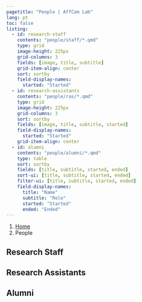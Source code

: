 ```yaml
---
pagetitle: "People | AffCom Lab"
lang: pt
toc: false
listing:
  - id: research-staff
    contents: "people/staff/*.qmd"
    type: grid
    image-height: 225px
    grid-columns: 3
    fields: [image, title, subtitle]
    grid-item-align: center
    sort: sortby
    field-display-names: 
      started: "Started"
  - id: research-assistants
    contents: "people/ras/*.qmd"
    type: grid
    image-height: 225px
    grid-columns: 3
    sort: sortby
    fields: [image, title, subtitle, started]
    field-display-names: 
      started: "Started"
    grid-item-align: center
  - id: alumni
    contents: "people/alumni/*.qmd"
    type: table
    sort: sortby
    fields: [title, subtitle, started, ended]
    sort-ui: [title, subtitle, started, ended]
    filter-ui: [title, subtitle, started, ended]
    field-display-names: 
      title: "Name"
      subtitle: "Role"
      started: "Started"
      ended: "Ended"
---
```


```{=html}
<nav aria-label="breadcrumb">
  <ol class="breadcrumb">
    <li class="breadcrumb-item"><a href="index.html">Home</a></li>
    <li class="breadcrumb-item active" aria-current="page">People</li>
  </ol>
</nav>
```


## Research Staff

:::{#research-staff}
:::

## Research Assistants

:::{#research-assistants}
:::

## Alumni

:::{#alumni}
:::
